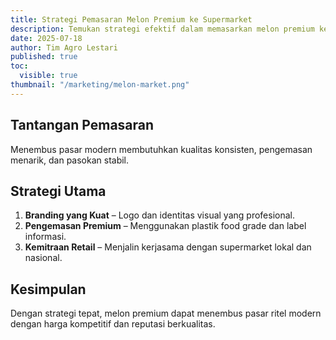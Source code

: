 ```yaml
---
title: Strategi Pemasaran Melon Premium ke Supermarket
description: Temukan strategi efektif dalam memasarkan melon premium ke supermarket dan pasar modern.
date: 2025-07-18
author: Tim Agro Lestari
published: true
toc:
  visible: true
thumbnail: "/marketing/melon-market.png"
---
```


## Tantangan Pemasaran

Menembus pasar modern membutuhkan kualitas konsisten, pengemasan menarik, dan pasokan stabil.

## Strategi Utama

1. **Branding yang Kuat** – Logo dan identitas visual yang profesional.
2. **Pengemasan Premium** – Menggunakan plastik food grade dan label informasi.
3. **Kemitraan Retail** – Menjalin kerjasama dengan supermarket lokal dan nasional.

## Kesimpulan

Dengan strategi tepat, melon premium dapat menembus pasar ritel modern dengan harga kompetitif dan reputasi berkualitas.
